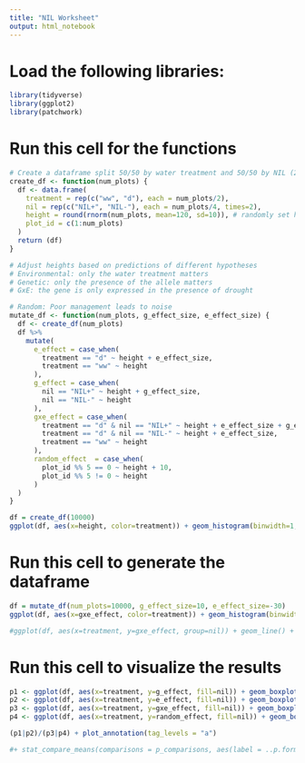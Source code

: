 ```yaml
---
title: "NIL Worksheet"
output: html_notebook
---
```


# Load the following libraries:
```r
library(tidyverse)
library(ggplot2)
library(patchwork)
```

# Run this cell for the functions
```r
# Create a dataframe split 50/50 by water treatment and 50/50 by NIL (25% of each combination)
create_df <- function(num_plots) {
  df <- data.frame(
    treatment = rep(c("ww", "d"), each = num_plots/2),
    nil = rep(c("NIL+", "NIL-"), each = num_plots/4, times=2),
    height = round(rnorm(num_plots, mean=120, sd=10)), # randomly set heights with normal distribution
    plot_id = c(1:num_plots)
  )
  return (df)
}

# Adjust heights based on predictions of different hypotheses
# Environmental: only the water treatment matters
# Genetic: only the presence of the allele matters
# GxE: the gene is only expressed in the presence of drought

# Random: Poor management leads to noise
mutate_df <- function(num_plots, g_effect_size, e_effect_size) {
  df <- create_df(num_plots)
  df %>%
    mutate(
      e_effect = case_when(
        treatment == "d" ~ height + e_effect_size,
        treatment == "ww" ~ height
      ),
      g_effect = case_when(
        nil == "NIL+" ~ height + g_effect_size,
        nil == "NIL-" ~ height
      ),
      gxe_effect = case_when(
        treatment == "d" & nil == "NIL+" ~ height + e_effect_size + g_effect_size,
        treatment == "d" & nil == "NIL-" ~ height + e_effect_size,
        treatment == "ww" ~ height
      ),
      random_effect  = case_when(
        plot_id %% 5 == 0 ~ height + 10,
        plot_id %% 5 != 0 ~ height
      )
  )
}
```

```r
df = create_df(10000)
ggplot(df, aes(x=height, color=treatment)) + geom_histogram(binwidth=1, position="identity")
```


# Run this cell to generate the dataframe
```r
df = mutate_df(num_plots=10000, g_effect_size=10, e_effect_size=-30)
ggplot(df, aes(x=gxe_effect, color=treatment)) + geom_histogram(binwidth=1, position="identity")

#ggplot(df, aes(x=treatment, y=gxe_effect, group=nil)) + geom_line() +  stat_summary(geom = "line", fun = mean)

```

# Run this cell to visualize the results
```r
p1 <- ggplot(df, aes(x=treatment, y=g_effect, fill=nil)) + geom_boxplot() + labs(title="Genetic Effect Only", x="Treatment Group", y = "Plant Height (cm)")
p2 <- ggplot(df, aes(x=treatment, y=e_effect, fill=nil)) + geom_boxplot() + labs(title="Environmental Effect Only", x="Treatment Group", y = "Plant Height (cm)")
p3 <- ggplot(df, aes(x=treatment, y=gxe_effect, fill=nil)) + geom_boxplot() + labs(title="GxE Effect", x="Treatment Group", y = "Plant Height (cm)")
p4 <- ggplot(df, aes(x=treatment, y=random_effect, fill=nil)) + geom_boxplot() + labs(title="Random Effects", x="Treatment Group", y = "Plant Height (cm)")

(p1|p2)/(p3|p4) + plot_annotation(tag_levels = "a")

#+ stat_compare_means(comparisons = p_comparisons, aes(label = ..p.format..))
```
